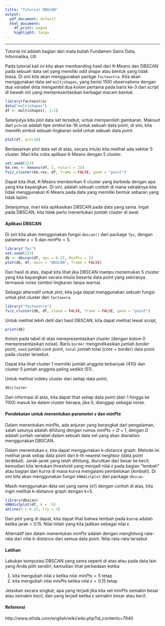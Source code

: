 ```yaml
---
title: "Tutorial DBSCAN"
output:
  pdf_document: default
  html_document:
    df_print: paged
    highlight: tango
---
```

---

Tutorial ini adalah bagian dari mata kuliah Fundamen Sains Data, Informatika, UII.

Pada tutorial kali ini kita akan membanding hasil dari K-Means dan DBSCAN pada sebuah data set yang memiliki *odd shape* atau bentuk yang tidak biasa. Di sini kita akan menggunakan packge `factoextra`. Kita akan menggunakan data set `multishapes`, yang berisi 1100 observations dengan dua variabel (kita mengambil dua kolom pertama pada baris ke-3 dari script di bawah ini) yang merepresentasikan berbagai macam bentuk.


```r
library(factoextra)
data("multishapes")
df <- multishapes[, 1:2]
```

Selanjutya kita plot data set tersebut, untuk memperoleh gambaran. Maksud dari `pch=16` adalah tipe simbol ke-16 untuk sebuah data point; di sini, kita memilih simbol sebuah lingkaran solid untuk sebuah data point.

```r
plot(df, pch=16)
```

Berdasarkan plot data set di atas, secara intuisi kita melihat ada sekitar 5 cluster. Mari kita coba aplikasi K-Means dengan 5 cluster.

```r
set.seed(123)
km.res <- kmeans(df, 5, nstart = 25)
fviz_cluster(km.res, df, frame = FALSE, geom = "point")
```

Dapat kita lihat, K-Means memberikan 5 cluster yang berbeda dengan apa yang kita bayangkan. Di sini, adalah sebuah contoh di mana sebaiknya kita tidak menggunakan K-Means pada data yang memiliki bentuk sebaran yang tidak lazim.

Selanjutnya, mari kita aplikasikan DBSCAN pada data yang sama. Ingat pada DBSCAN, kita tidak perlu menentukan jumlah cluster di awal.

#### Aplikasi DBSCAN
Di sini kita akan menggunakan fungsi `dbscan()` dari package `fpc`, dengan parameter $\epsilon=5$ dan $minPts=5$.

```r
library("fpc")
set.seed(123)
db <- dbscan(df, eps = 0.15, MinPts = 5)
plot(db, df, main = "DBSCAN", frame = FALSE)
```


Dari hasil di atas, dapat kita lihat jika DBSCAN mampu menemukan 5 cluster yang kita bayangkan secara intuisi beserta data point yang sekiranya termasuk noise (simbol lingkaran tanpa warna).

Sebagai alternatif untuk plot, kita juga dapat menggunakan sebuah fungsi untuk plot cluster dari `factoexra`.

```r
library("factoextra")
fviz_cluster(db, df, stand = FALSE, frame = FALSE, geom = "point")
```

Untuk melihat lebih detil dari hasil DBSCAN, kita dapat melihat lewat script,

```r
print(db)
```

Kolom pada tabel di atas merepresentasikan cluster (dengan kolom 0 merepresentasikan noise). Baris `border` mengindikasikan jumlah *border point*, `seed` jumlah *core point*, `total` jumlah total (core + border) data point pada cluster tersebut.

Dapat kita lihat cluster 1 memiliki jumlah anggota terbanyak (410) dan cluster 5 jumlah anggota paling sedikit (51).

Untuk melihat indeks cluster dari setiap data point, 
```r
db$cluster
```

Dari informasi di atas, kita dapat lihat setiap data point (dari 1 hingga ke 1100) masuk ke dalam cluster berapa; jika 0, dianggap sebagai noise.

#### Pendekatan untuk menentukan parameter $\epsilon$ dan $minPts$
Dalam menentukan $minPts$, ada anjuran yang berangkat dari pengalaman, salah satunya adalah dihitung dengan rumus $minPts=D+1$, dengan $D$ adalah jumlah variabel dalam sebuah data set yang akan dianalisis menggunakan DBSCAN.

Dalam menentukan $\epsilon$, kita dapat menggunakan k-distance graph. Metode ini melihat jarak setiap data point dari k-th nearest neighbor (data point terdekat). Jarak-jarak yang telah dihitung, diurutkan dari besar ke kecil; kemudian kita tentukan threshold yang menjadi nilai $\epsilon$ pada bagian "lembah" atau bagian dari kurva di mana kurva mengalami pembelokan (*lembah*). Di sini kita akan menggunakan fungsi `kNNdistplot` dari package `dbscan`.

Masih menggunakan data set yang sama (`df`) dengan contoh di atas, kita ingin melihat k-distance graph dengan k=5.

```r
library(dbscan)
kNNdistplot(df, k =  5)
abline(h = 0.15, lty = 2)
```

Dari plot yang di dapat, kita dapat lihat bahwa lembah pada kurva adalah ketika jarak = 0.15. Nilai inilah yang kita jadikan sebagai nilai $\epsilon$.


Alternatif lain dalam menentukan $minPts$ adalah dengan menghitung rata-rata dari nilai k-distance dari semua data point. Nilai rata-rata tersebut 


#### Latihan
Lakukan komputasi DBSCAN yang sama seperti di atas atau pada data lain yang Anda pilih sendiri, kemudian lihat perbedaan ketika

1. kita mengubah nilai $\epsilon$ ketika nilai $minPts=5$ tetap 
2. kita mengubah nilai $minPts$ ketika nilai $\epsilon=0.15$ tetap

Jelaskan secara singkat, apa yang terjadi jika kita set $minPts$ semakin besar atau semakin kecil, dan yang terjadi ketika $\epsilon$ semakin besar atau kecil.

#### Referensi
http://www.sthda.com/english/wiki/wiki.php?id_contents=7940
